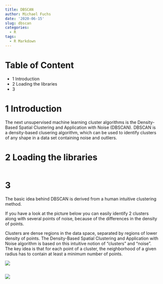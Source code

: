 ```yaml
---
title: DBSCAN
author: Michael Fuchs
date: '2020-06-15'
slug: dbscan
categories:
  - R
tags:
  - R Markdown
---
```




# Table of Content

+ 1 Introduction
+ 2 Loading the libraries
+ 3 





# 1 Introduction

The next unsupervised machine learning cluster algorithms is the Density-Based Spatial Clustering and Application with Noise (DBSCAN).
DBSCAN is a density-based clusering algorithm, which can be used to identify clusters of any shape in a data set containing noise and outliers.







# 2 Loading the libraries


```r

```


# 3 



The basic idea behind DBSCAN is derived from a human intuitive clustering method. 

If you have a look at the picture below you can easily identify 2 clusters along with several points of noise, because of the differences in the density of points.

Clusters are dense regions in the data space, separated by regions of lower density of points. The Density-Based Spatial Clustering and Application with Noise algorithm is based on this intuitive notion of “clusters” and “noise”. The key idea is that for each point of a cluster, the neighborhood of a given radius has to contain at least a minimum number of points.


![](/post/2020-06-15-dbscan_files/p47s1.png)














```r

```


![](/post/2020-06-15-dbscan_files/p47p.png)














